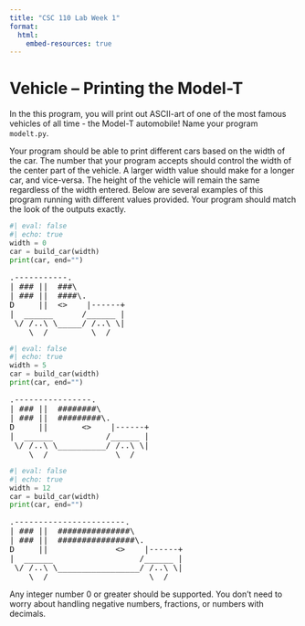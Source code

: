 ```yaml
---
title: "CSC 110 Lab Week 1"
format:
  html:
    embed-resources: true
---
```


# Vehicle -- Printing the Model-T

In the this program, you will print out ASCII-art of one of the most famous vehicles of all time - the Model-T automobile! Name your program `modelt.py`. 

Your program should be able to print different cars based on the width of the car. The number that your program accepts should control the width of the center part of the vehicle. A larger width value should make for a longer car, and vice-versa. The height of the vehicle will remain the same regardless of the width entered. Below are several examples of this program running with different values provided. Your program should match the look of the outputs exactly.

```python
#| eval: false
#| echo: true
width = 0
car = build_car(width)
print(car, end="")
```

<pre>
.-----------.
| ### ||  ###\
| ### ||  ####\.
D     ||  <>    |------+
|  ______      /______ |
 \/ /..\ \_____/ /..\ \|
    \__/         \__/
</pre>

```python
#| eval: false
#| echo: true
width = 5
car = build_car(width)
print(car, end="")
```

<pre>
.----------------.
| ### ||  ########\
| ### ||  #########\.
D     ||       <>    |------+
|  ______           /______ |
 \/ /..\ \__________/ /..\ \|
    \__/              \__/
</pre>

```python
#| eval: false
#| echo: true
width = 12
car = build_car(width)
print(car, end="")
```

<pre>
.-----------------------.
| ### ||  ###############\
| ### ||  ################\.
D     ||              <>    |------+
|  ______                  /______ |
 \/ /..\ \_________________/ /..\ \|
    \__/                     \__/
</pre>

Any integer number 0 or greater should be supported. You don't need to worry about handling negative numbers, fractions, or numbers with decimals.